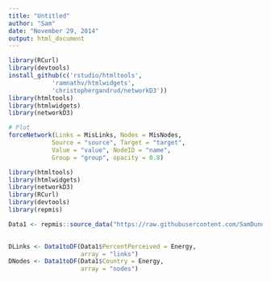 ```yaml
---
title: "Untitled"
author: "Sam"
date: "November 29, 2014"
output: html_document
---
```



```r

library(RCurl)
library(devtools)
install_github(c('rstudio/htmltools',
            'ramnathv/htmlwidgets',
            'christophergandrud/networkD3'))
library(htmltools)
library(htmlwidgets)
library(networkD3)

# Plot
forceNetwork(Links = MisLinks, Nodes = MisNodes,
            Source = "source", Target = "target",
            Value = "value", NodeID = "name",
            Group = "group", opacity = 0.8)
```

```r
library(htmltools)
library(htmlwidgets)
library(networkD3)
library(RCurl)
library(devtools)
library(repmis)

Data1 <- repmis::source_data("https://raw.githubusercontent.com/SamDund/Assign2Education/master/GEMData/CompleteData.csv", header = TRUE, cache = FALSE)
  

DLinks <- Data1toDF(Data1$PercentPerceived = Energy,
                    array = "links")
DNodes <- Data1toDF(Data1$Country = Energy,
                    array = "nodes")



```